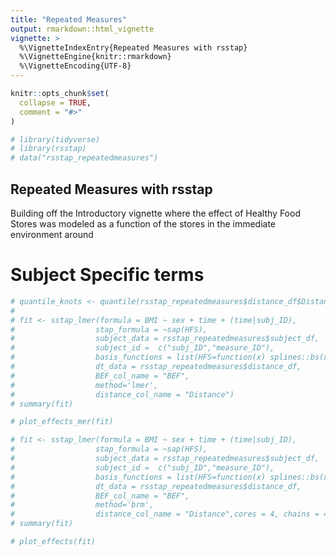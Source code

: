 ```yaml
---
title: "Repeated Measures"
output: rmarkdown::html_vignette
vignette: >
  %\VignetteIndexEntry{Repeated Measures with rsstap}
  %\VignetteEngine{knitr::rmarkdown}
  %\VignetteEncoding{UTF-8}
---
```


```r
knitr::opts_chunk$set(
  collapse = TRUE,
  comment = "#>"
)
```

```r
# library(tidyverse)
# library(rsstap)
# data("rsstap_repeatedmeasures")
```


## Repeated Measures with rsstap

Building off the Introductory vignette where the effect of Healthy Food Stores was modeled as a function of the stores in the immediate environment around


# Subject Specific terms


```r
# quantile_knots <- quantile(rsstap_repeatedmeasures$distance_df$Distance,c(0.5))
# 
# fit <- sstap_lmer(formula = BMI ~ sex + time + (time|subj_ID),
#                  stap_formula = ~sap(HFS),
#                  subject_data = rsstap_repeatedmeasures$subject_df,
#                  subject_id =  c("subj_ID","measure_ID"),
#                  basis_functions = list(HFS=function(x) splines::bs(x,knots=quantile_knots,Boundary.knots = c(0,2))),
#                  dt_data = rsstap_repeatedmeasures$distance_df,
#                  BEF_col_name = "BEF",
#                  method='lmer',
#                  distance_col_name = "Distance")
# summary(fit)
```

```r
# plot_effects_mer(fit)
```

```r
# fit <- sstap_lmer(formula = BMI ~ sex + time + (time|subj_ID),
#                  stap_formula = ~sap(HFS),
#                  subject_data = rsstap_repeatedmeasures$subject_df,
#                  subject_id =  c("subj_ID","measure_ID"),
#                  basis_functions = list(HFS=function(x) splines::bs(x,knots=quantile_knots,Boundary.knots = c(0,2))),
#                  dt_data = rsstap_repeatedmeasures$distance_df,
#                  BEF_col_name = "BEF",
#                  method='brm',
#                  distance_col_name = "Distance",cores = 4, chains = 4,iter=3E3)
# summary(fit)
```


```r
# plot_effects(fit)
```


